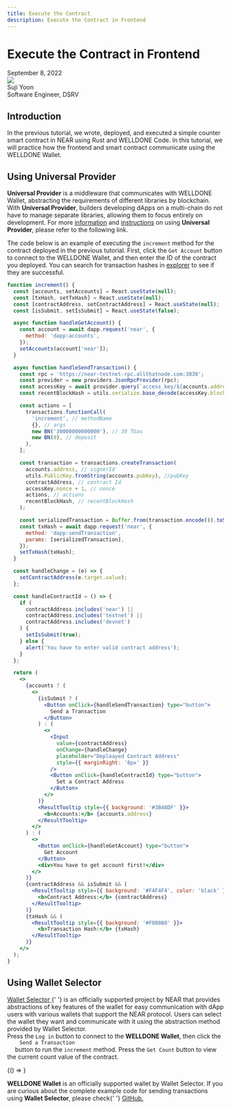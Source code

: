 ```yaml
---
title: Execute the Contract
description: Execute the Contract in Frontend
---
```



# Execute the Contract in Frontend

<div>
  <span className="author-sm">September 8, 2022</span>
  <div className="author-div">
    <div className="author-avatars">
      <a href="https://github.com/Yoon-Suji" target="_blank">
        <img src="https://avatars.githubusercontent.com/u/70956926?v=4" />
      </a>
    </div>
    <div>
      <span className="author-name">Suji Yoon</span>
      <br />
      <span className="author-sm">Software Engineer, DSRV </span>
    </div>
  </div>
</div>

## Introduction

In the previous tutorial, we wrote, deployed, and executed a simple counter smart contract in NEAR using Rust and WELLDONE Code.
In this tutorial, we will practice how the frontend and smart contract communicate using the WELLDONE Wallet.

## Using Universal Provider

**Universal Provider** is a middleware that communicates with WELLDONE Wallet, abstracting the requirements of different libraries by blockchain.
With **Universal Provider**, builders developing dApps on a multi-chain do not have to manage separate libraries, allowing them to focus entirely on development.
For more <a href='https://docs.welldonestudio.io/wallet/developer-guide/provider-api/how-we-wrap-for-multichain' target='_blank'>information</a> and <a href='https://docs.welldonestudio.io/wallet/developer-guide/provider-api/method/' target='_blank'>instructions</a> on using **Universal Provider**, please refer to the following link.

The code below is an example of executing the `increment` method for the contract deployed in the previous tutorial.
First, click the `Get Account` button to connect to the WELLDONE Wallet, and then enter the ID of the contract you deployed.
You can search for transaction hashes in <a href='https://explorer.testnet.near.org/' target='_blank'>explorer</a> to see if they are successful.

```jsx live
function increment() {
  const [accounts, setAccounts] = React.useState(null);
  const [txHash, setTxHash] = React.useState(null);
  const [contractAddress, setContractAddress] = React.useState(null);
  const [isSubmit, setIsSubmit] = React.useState(false);

  async function handleGetAccount() {
    const account = await dapp.request('near', {
      method: 'dapp:accounts',
    });
    setAccounts(account['near']);
  }

  async function handleSendTransaction() {
    const rpc = 'https://near-testnet-rpc.allthatnode.com:3030';
    const provider = new providers.JsonRpcProvider(rpc);
    const accessKey = await provider.query(`access_key/${accounts.address}/${accounts.pubKey}`, '');
    const recentBlockHash = utils.serialize.base_decode(accessKey.block_hash);

    const actions = [
      transactions.functionCall(
        'increment', // methodName
        {}, // args
        new BN('30000000000000'), // 30 TGas
        new BN(0), // deposit
      ),
    ];

    const transaction = transactions.createTransaction(
      accounts.address, // signerId
      utils.PublicKey.fromString(accounts.pubKey), //pubKey
      contractAddress, // contract Id
      accessKey.nonce + 1, // nonce
      actions, // actions
      recentBlockHash, // recentBlockHash
    );

    const serializedTransaction = Buffer.from(transaction.encode()).toString('base64');
    const txHash = await dapp.request('near', {
      method: 'dapp:sendTransaction',
      params: [serializedTransaction],
    });
    setTxHash(txHash);
  }

  const handleChange = (e) => {
    setContractAddress(e.target.value);
  };

  const handleContractId = () => {
    if (
      contractAddress.includes('near') ||
      contractAddress.includes('testnet') ||
      contractAddress.includes('devnet')
    ) {
      setIsSubmit(true);
    } else {
      alert('You have to enter valid contract address');
    }
  };

  return (
    <>
      {accounts ? (
        <>
          {isSubmit ? (
            <Button onClick={handleSendTransaction} type="button">
              Send a Transaction
            </Button>
          ) : (
            <>
              <Input
                value={contractAddress}
                onChange={handleChange}
                placeholder="Deploayed Contract Address"
                style={{ marginRight: '8px' }}
              />
              <Button onClick={handleContractId} type="button">
                Set a Contract Address
              </Button>
            </>
          )}
          <ResultTooltip style={{ background: '#3B48DF' }}>
            <b>Accounts:</b> {accounts.address}
          </ResultTooltip>
        </>
      ) : (
        <>
          <Button onClick={handleGetAccount} type="button">
            Get Account
          </Button>
          <div>You have to get account first!</div>
        </>
      )}
      {contractAddress && isSubmit && (
        <ResultTooltip style={{ background: '#F4F4F4', color: 'black' }}>
          <b>Contract Address:</b> {contractAddress}
        </ResultTooltip>
      )}
      {txHash && (
        <ResultTooltip style={{ background: '#F08080' }}>
          <b>Transaction Hash:</b> {txHash}
        </ResultTooltip>
      )}
    </>
  );
}
```

## Using Wallet Selector

<p>
  <a href="https://github.com/near/wallet-selector" target="_blank">
    Wallet Selector
  </a>{' '}
  is an officially supported project by NEAR that provides abstractions of key features of the
  wallet for easy communication with dApp users with various wallets that support the NEAR protocol.
  Users can select the wallet they want and communicate with it using the abstraction method
  provided by Wallet Selector. <br />
  Press the <code>Log in</code> button to connect to the <b>WELLDONE Wallet</b>, then click the <code>
    Send a Transaction
  </code> button to run the
  <code>increment</code> method. Press the <code>Get Count</code> button to view the current count
  value of the contract.
</p>

<BrowserOnly>{() => <WalletSelector />}</BrowserOnly>

<p>
  <b>WELLDONE Wallet</b> is an officially supported wallet by Wallet Selector. If you are curious
  about the complete example code for sending transactions using <b>Wallet Selector</b>, please
  check{' '}
  <a
    href="https://github.com/welldonestudio/welldonestudio.github.io/tree/feat/tutorial/src/components/WalletSelector"
    target="_blank"
  >
    GitHub.
  </a>
</p>
